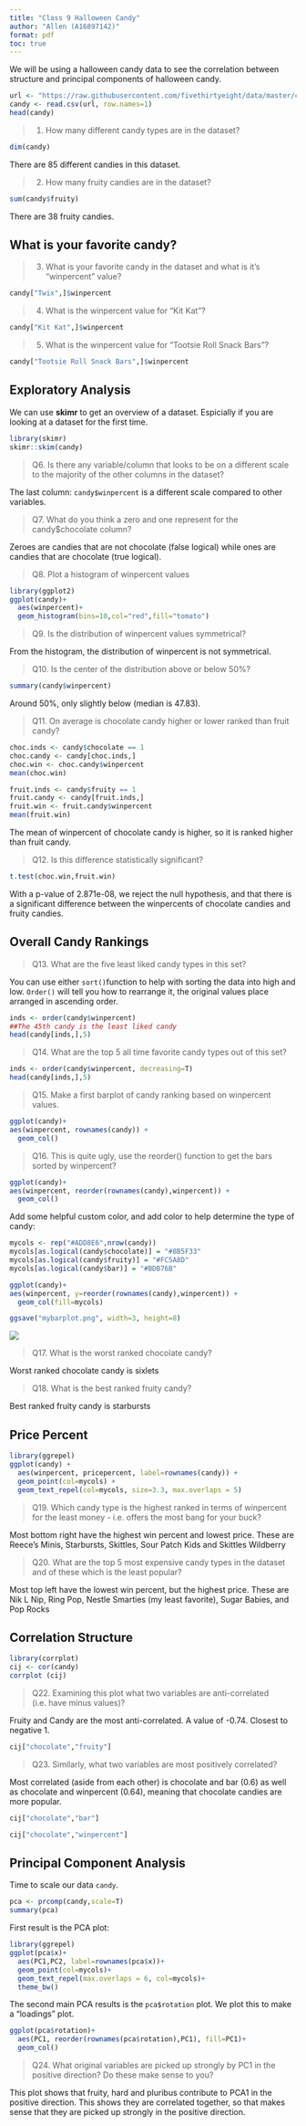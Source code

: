 ```yaml
---
title: "Class 9 Halloween Candy"
author: "Allen (A16897142)"
format: pdf
toc: true
---
```


We will be using a halloween candy data to see the correlation between structure and principal components of halloween candy.

```r
url <- "https://raw.githubusercontent.com/fivethirtyeight/data/master/candy-power-ranking/candy-data.csv"
candy <- read.csv(url, row.names=1)
head(candy)
```

> 1. How many different candy types are in the dataset?

```r
dim(candy)
```
There are 85 different candies in this dataset.

> 2. How many fruity candies are in the dataset?

```r
sum(candy$fruity)
```
There are 38 fruity candies.

## What is your favorite candy?
> 3. What is your favorite candy in the dataset and what is it’s "winpercent" value?

```r
candy["Twix",]$winpercent
```

> 4. What is the winpercent value for “Kit Kat”?

```r
candy["Kit Kat",]$winpercent
```

> 5. What is the winpercent value for “Tootsie Roll Snack Bars”?

```r
candy["Tootsie Roll Snack Bars",]$winpercent
```

## Exploratory Analysis

We can use **skimr** to get an overview of a dataset. Espicially if you are looking at a dataset for the first time.

```r
library(skimr)
skimr::skim(candy)
```

> Q6. Is there any variable/column that looks to be on a different scale to the majority of the other columns in the dataset?

The last column: `candy$winpercent` is a different scale compared to other variables. 

> Q7. What do you think a zero and one represent for the candy$chocolate column?

Zeroes are candies that are not chocolate (false logical) while ones are candies that are chocolate (true logical).

> Q8. Plot a histogram of winpercent values

```r
library(ggplot2)
ggplot(candy)+
  aes(winpercent)+
  geom_histogram(bins=10,col="red",fill="tomato")
```

> Q9. Is the distribution of winpercent values symmetrical?

From the histogram, the distribution of winpercent is not symmetrical.

> Q10. Is the center of the distribution above or below 50%?

```r
summary(candy$winpercent)
```
Around 50%, only slightly below (median is 47.83).

> Q11. On average is chocolate candy higher or lower ranked than fruit candy?

```r
choc.inds <- candy$chocolate == 1
choc.candy <- candy[choc.inds,]
choc.win <- choc.candy$winpercent
mean(choc.win)
```

```r
fruit.inds <- candy$fruity == 1
fruit.candy <- candy[fruit.inds,]
fruit.win <- fruit.candy$winpercent
mean(fruit.win)
```

The mean of winpercent of chocolate candy is higher, so it is ranked higher than fruit candy.

> Q12. Is this difference statistically significant?

```r
t.test(choc.win,fruit.win)
```

With a p-value of 2.871e-08, we reject the null hypothesis, and that there is a significant difference between the winpercents of chocolate candies and fruity candies.

## Overall Candy Rankings

> Q13. What are the five least liked candy types in this set?

You can use either `sort()`function to help with sorting the data into high and low. `Order()` will tell you how to rearrange it, the original values place arranged in ascending order.

```r
inds <- order(candy$winpercent)
##The 45th candy is the least liked candy
head(candy[inds,],5)
```

> Q14. What are the top 5 all time favorite candy types out of this set?

```r
inds <- order(candy$winpercent, decreasing=T)
head(candy[inds,],5)
```

> Q15. Make a first barplot of candy ranking based on winpercent values.

```r
ggplot(candy)+
aes(winpercent, rownames(candy)) +
  geom_col()
```

> Q16. This is quite ugly, use the reorder() function to get the bars sorted by winpercent?

```r
ggplot(candy)+
aes(winpercent, reorder(rownames(candy),winpercent)) +
  geom_col()
```

Add some helpful custom color, and add color to help determine the type of candy:

```r
mycols <- rep("#ADD8E6",nrow(candy))
mycols[as.logical(candy$chocolate)] = "#8B5F33"
mycols[as.logical(candy$fruity)] = "#FC5A8D"
mycols[as.logical(candy$bar)] = "#BDB76B"

ggplot(candy)+
aes(winpercent, y=reorder(rownames(candy),winpercent)) +
  geom_col(fill=mycols)

ggsave("mybarplot.png", width=3, height=8)
```
![](mybarplot.png)

> Q17. What is the worst ranked chocolate candy?

Worst ranked chocolate candy is sixlets

> Q18. What is the best ranked fruity candy?

Best ranked fruity candy is starbursts

## Price Percent

```r
library(ggrepel)
ggplot(candy) +
  aes(winpercent, pricepercent, label=rownames(candy)) +
  geom_point(col=mycols) + 
  geom_text_repel(col=mycols, size=3.3, max.overlaps = 5)
```

>Q19. Which candy type is the highest ranked in terms of winpercent for the least money - i.e. offers the most bang for your buck?

Most bottom right have the highest win percent and lowest price. These are Reece's Minis, Starbursts, Skittles, Sour Patch Kids and Skittles Wildberry

>Q20. What are the top 5 most expensive candy types in the dataset and of these which is the least popular?

Most top left have the lowest win percent, but the highest price. These are Nik L Nip, Ring Pop, Nestle Smarties (my least favorite), Sugar Babies, and Pop Rocks

## Correlation Structure

```r
library(corrplot)
cij <- cor(candy)
corrplot (cij)
```

>Q22. Examining this plot what two variables are anti-correlated (i.e. have minus values)?

Fruity and Candy are the most anti-correlated. A value of -0.74. Closest to negative 1.

```r
cij["chocolate","fruity"]
```

>Q23. Similarly, what two variables are most positively correlated?

Most correlated (aside from each other) is chocolate and bar (0.6) as well as chocolate and winpercent (0.64), meaning that chocolate candies are more popular.

```r
cij["chocolate","bar"]
```

```r
cij["chocolate","winpercent"]
```

## Principal Component Analysis

Time to scale our data `candy`.

```r
pca <- prcomp(candy,scale=T)
summary(pca)
```
First result is the PCA plot:

```r
library(ggrepel)
ggplot(pca$x)+
  aes(PC1,PC2, label=rownames(pca$x))+
  geom_point(col=mycols)+
  geom_text_repel(max.overlaps = 6, col=mycols)+
  theme_bw()
```

The second main PCA results is the `pca$rotation` plot. We plot this to make a "loadings" plot.

```r
ggplot(pca$rotation)+
  aes(PC1, reorder(rownames(pca$rotation),PC1), fill=PC1)+
  geom_col()
```

>Q24. What original variables are picked up strongly by PC1 in the positive direction? Do these make sense to you?

This plot shows that fruity, hard and pluribus contribute to PCA1 in the positive direction. This shows they are correlated together, so that makes sense that they are picked up strongly in the positive direction.
